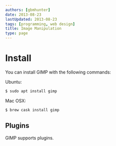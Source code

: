 ```yaml
---
authors: [gbmhunter]
date: 2013-08-23
lastUpdated: 2013-08-23
tags: [programming, web design]
title: Image Manipulation
type: page
---
```


<WarningIsNotes />

# Install

You can install GIMP with the following commands:

Ubuntu:

```sh    
$ sudo apt install gimp
```

Mac OSX:

```sh
$ brew cask install gimp
```

## Plugins

GIMP supports plugins.
